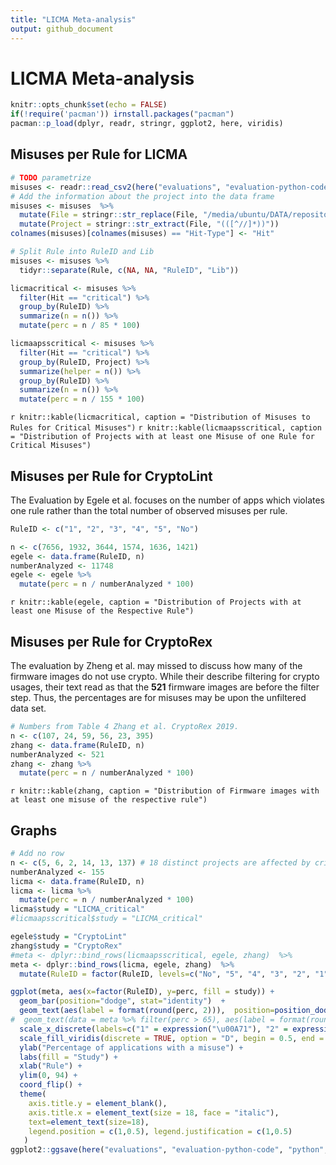 ---
title: "LICMA Meta-analysis"
output: github_document
---

# LICMA Meta-analysis

```{r setup, include=FALSE}
knitr::opts_chunk$set(echo = FALSE)
if(!require('pacman')) irnstall.packages("pacman")
pacman::p_load(dplyr, readr, stringr, ggplot2, here, viridis)
```

## Misuses per Rule for LICMA

```{r readMisuses, include = TRUE}
# TODO parametrize
misuses <- readr::read_csv2(here("evaluations", "evaluation-python-code", "python", "06_licma_analysis_results", "FINAL_licma-result-2020-08-06_152020507612.csv"))
# Add the information about the project into the data frame
misuses <- misuses  %>%
  mutate(File = stringr::str_replace(File, "/media/ubuntu/DATA/repositories-python/", "")) %>%
  mutate(Project = stringr::str_extract(File, "(([^//]*))"))
colnames(misuses)[colnames(misuses) == "Hit-Type"] <- "Hit"

# Split Rule into RuleID and Lib
misuses <- misuses %>%
  tidyr::separate(Rule, c(NA, NA, "RuleID", "Lib"))

licmacritical <- misuses %>%
  filter(Hit == "critical") %>%
  group_by(RuleID) %>%
  summarize(n = n()) %>%
  mutate(perc = n / 85 * 100)

licmaapsscritical <- misuses %>%
  filter(Hit == "critical") %>%
  group_by(RuleID, Project) %>%
  summarize(helper = n()) %>%
  group_by(RuleID) %>%
  summarize(n = n()) %>%
  mutate(perc = n / 155 * 100)
```



`r knitr::kable(licmacritical, caption = "Distribution of Misuses to Rules for Critical Misuses") `
`r knitr::kable(licmaapsscritical, caption = "Distribution of Projects with at least one Misuse of one Rule for Critical Misuses") `

## Misuses per Rule for CryptoLint

The Evaluation by Egele et al. focuses on the number of apps which violates one rule rather than the total number of observed misuses per rule. 

```{r misusescryptolint, include = TRUE}
RuleID <- c("1", "2", "3", "4", "5", "No")

n <- c(7656, 1932, 3644, 1574, 1636, 1421)
egele <- data.frame(RuleID, n)
numberAnalyzed <- 11748
egele <- egele %>%
  mutate(perc = n / numberAnalyzed * 100)
```

`r knitr::kable(egele, caption = "Distribution of Projects with at least one Misuse of the Respective Rule")`

## Misuses per Rule for CryptoRex

The evaluation by Zheng et al. may missed to discuss how many of the firmware images do not use crypto. 
While their describe filtering for crypto usages, their text read as that the **521** firmware images are before the filter step.
Thus, the percentages are for misuses may be upon the unfiltered data set. 

```{r misusescryptorex, include = TRUE}
# Numbers from Table 4 Zhang et al. CryptoRex 2019. 
n <- c(107, 24, 59, 56, 23, 395) 
zhang <- data.frame(RuleID, n)
numberAnalyzed <- 521
zhang <- zhang %>%
  mutate(perc = n / numberAnalyzed * 100)
```

`r knitr::kable(zhang, caption = "Distribution of Firmware images with at least one misuse of the respective rule")`

## Graphs

```{r metaanalysis, include = TRUE}
# Add no row
n <- c(5, 6, 2, 14, 13, 137) # 18 distinct projects are affected by critical misuse.
numberAnalyzed <- 155
licma <- data.frame(RuleID, n)
licma <- licma %>% 
  mutate(perc = n / numberAnalyzed * 100)
licma$study = "LICMA_critical"
#licmaapsscritical$study = "LICMA_critical"

egele$study = "CryptoLint"
zhang$study = "CryptoRex"
#meta <- dplyr::bind_rows(licmaapsscritical, egele, zhang)  %>%
meta <- dplyr::bind_rows(licma, egele, zhang)  %>%
  mutate(RuleID = factor(RuleID, levels=c("No", "5", "4", "3", "2", "1")))

ggplot(meta, aes(x=factor(RuleID), y=perc, fill = study)) +
  geom_bar(position="dodge", stat="identity")  +
  geom_text(aes(label = format(round(perc, 2))),  position=position_dodge(width=0.9), vjust=0.5, hjust=-0.15, size = 5) + 
#  geom_text(data = meta %>% filter(perc > 65), aes(label = format(round(perc, 2))),  position=position_dodge(width=0.9), vjust=0.25, hjust=4) + 
  scale_x_discrete(labels=c("1" = expression("\u00A71"), "2" = expression("\u00A72"), "3" = expression("\u00A73"), "4" = expression("\u00A74"), "5" = expression("\u00A75"), "No" = "No")) +
  scale_fill_viridis(discrete = TRUE, option = "D", begin = 0.5, end = 1, drop = FALSE , labels = c("Java: CryptoLint", "C: CryptoRex", "Python: LICMA")) +
  ylab("Percentage of applications with a misuse") +
  labs(fill = "Study") +
  xlab("Rule") +
  ylim(0, 94) + 
  coord_flip() + 
  theme(
    axis.title.y = element_blank(),
    axis.title.x = element_text(size = 18, face = "italic"),
    text=element_text(size=18),
    legend.position = c(1,0.5), legend.justification = c(1,0.5)
   )  
ggplot2::ggsave(here("evaluations", "evaluation-python-code", "python", "06_licma_analysis_results","./meta.png"), width=200, height = 100, units = c("mm"), dpi = "print")
```

